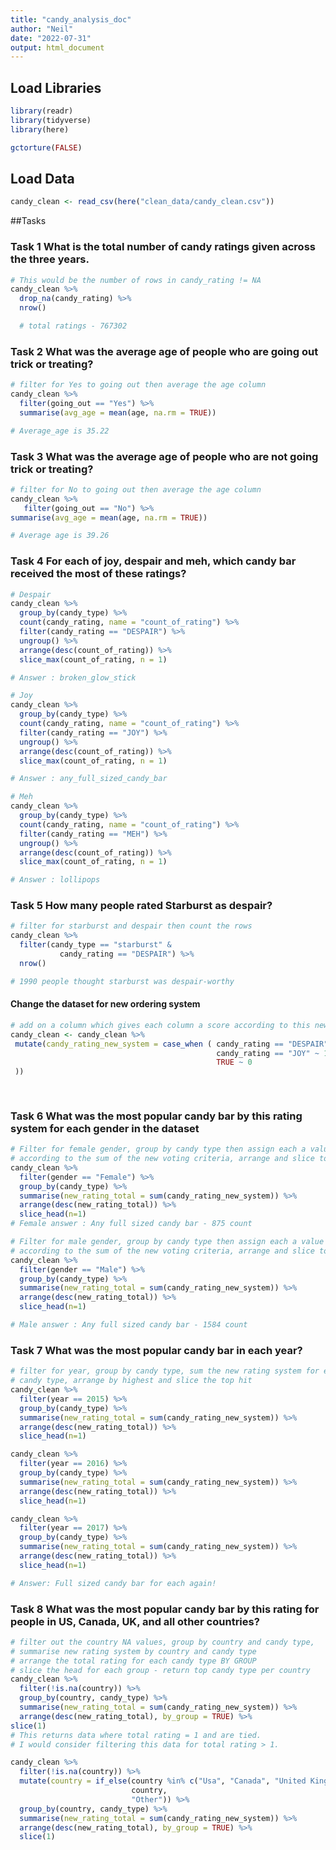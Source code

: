 ```yaml
---
title: "candy_analysis_doc"
author: "Neil"
date: "2022-07-31"
output: html_document
---
```

## Load Libraries
```r
library(readr)
library(tidyverse)
library(here)

gctorture(FALSE)
```

## Load Data

```r
candy_clean <- read_csv(here("clean_data/candy_clean.csv"))
```

##Tasks

### Task 1 What is the total number of candy ratings given across the three years.

```r
# This would be the number of rows in candy_rating != NA
candy_clean %>% 
  drop_na(candy_rating) %>% 
  nrow()

  # total ratings - 767302

```

### Task 2 What was the average age of people who are going out trick or treating?

```r

# filter for Yes to going out then average the age column
candy_clean %>% 
  filter(going_out == "Yes") %>% 
  summarise(avg_age = mean(age, na.rm = TRUE))

# Average_age is 35.22
```

### Task 3 What was the average age of people who are not going trick or treating?

```r

# filter for No to going out then average the age column
candy_clean %>% 
   filter(going_out == "No") %>% 
summarise(avg_age = mean(age, na.rm = TRUE))

# Average age is 39.26
```

### Task 4 For each of joy, despair and meh, which candy bar received the most of these ratings?

```r
# Despair
candy_clean %>% 
  group_by(candy_type) %>% 
  count(candy_rating, name = "count_of_rating") %>% 
  filter(candy_rating == "DESPAIR") %>% 
  ungroup() %>% 
  arrange(desc(count_of_rating)) %>% 
  slice_max(count_of_rating, n = 1)

# Answer : broken_glow_stick

# Joy
candy_clean %>% 
  group_by(candy_type) %>% 
  count(candy_rating, name = "count_of_rating") %>% 
  filter(candy_rating == "JOY") %>% 
  ungroup() %>% 
  arrange(desc(count_of_rating)) %>% 
  slice_max(count_of_rating, n = 1)

# Answer : any_full_sized_candy_bar

# Meh
candy_clean %>% 
  group_by(candy_type) %>% 
  count(candy_rating, name = "count_of_rating") %>% 
  filter(candy_rating == "MEH") %>% 
  ungroup() %>% 
  arrange(desc(count_of_rating)) %>% 
  slice_max(count_of_rating, n = 1)

# Answer : lollipops
```

### Task 5 How many people rated Starburst as despair?

```r
# filter for starburst and despair then count the rows
candy_clean %>% 
  filter(candy_type == "starburst" & 
           candy_rating == "DESPAIR") %>% 
  nrow()

# 1990 people thought starburst was despair-worthy
```

#### Change the dataset for new ordering system

```r
# add on a column which gives each column a score according to this new scoring method
candy_clean <- candy_clean %>% 
 mutate(candy_rating_new_system = case_when ( candy_rating == "DESPAIR" ~ -1,
                                              candy_rating == "JOY" ~ 1,
                                              TRUE ~ 0
 ))
   
 
```


### Task 6 What was the most popular candy bar by this rating system for each gender in the dataset

```r
# Filter for female gender, group by candy type then assign each a value
# according to the sum of the new voting criteria, arrange and slice top hit
candy_clean %>% 
  filter(gender == "Female") %>% 
  group_by(candy_type) %>% 
  summarise(new_rating_total = sum(candy_rating_new_system)) %>% 
  arrange(desc(new_rating_total)) %>% 
  slice_head(n=1)
# Female answer : Any full sized candy bar - 875 count

# Filter for male gender, group by candy type then assign each a value
# according to the sum of the new voting criteria, arrange and slice top hit
candy_clean %>% 
  filter(gender == "Male") %>% 
  group_by(candy_type) %>% 
  summarise(new_rating_total = sum(candy_rating_new_system)) %>% 
  arrange(desc(new_rating_total)) %>% 
  slice_head(n=1)

# Male answer : Any full sized candy bar - 1584 count

```

### Task 7 What was the most popular candy bar in each year?

```r
# filter for year, group by candy type, sum the new rating system for each 
# candy type, arrange by highest and slice the top hit
candy_clean %>% 
  filter(year == 2015) %>% 
  group_by(candy_type) %>% 
  summarise(new_rating_total = sum(candy_rating_new_system)) %>% 
  arrange(desc(new_rating_total)) %>% 
  slice_head(n=1)

candy_clean %>% 
  filter(year == 2016) %>% 
  group_by(candy_type) %>% 
  summarise(new_rating_total = sum(candy_rating_new_system)) %>% 
  arrange(desc(new_rating_total)) %>% 
  slice_head(n=1)

candy_clean %>% 
  filter(year == 2017) %>% 
  group_by(candy_type) %>% 
  summarise(new_rating_total = sum(candy_rating_new_system)) %>% 
  arrange(desc(new_rating_total)) %>% 
  slice_head(n=1)

# Answer: Full sized candy bar for each again!
```

### Task 8 What was the most popular candy bar by this rating for people in US, Canada, UK, and all other countries?

```r
# filter out the country NA values, group by country and candy type, 
# summarise new rating system by country and candy type
# arrange the total rating for each candy type BY GROUP
# slice the head for each group - return top candy type per country
candy_clean %>% 
  filter(!is.na(country)) %>% 
  group_by(country, candy_type) %>% 
  summarise(new_rating_total = sum(candy_rating_new_system)) %>% 
  arrange(desc(new_rating_total), by_group = TRUE) %>% 
slice(1)
# This returns data where total rating = 1 and are tied.
# I would consider filtering this data for total rating > 1.

candy_clean %>% 
  filter(!is.na(country)) %>% 
  mutate(country = if_else(country %in% c("Usa", "Canada", "United Kingdom"), 
                           country, 
                           "Other")) %>%
  group_by(country, candy_type) %>% 
  summarise(new_rating_total = sum(candy_rating_new_system)) %>% 
  arrange(desc(new_rating_total), by_group = TRUE) %>% 
  slice(1)


```

